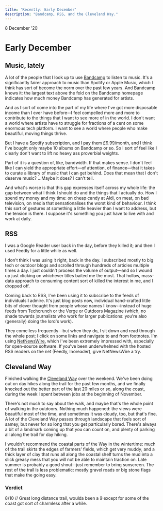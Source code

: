 ```yaml
---
title: 'Recently: Early December'
description: "Bandcamp, RSS, and the Cleveland Way."
---
```



<Date>
  8 December '20
</Date>

# Early December

## Music, lately
A lot of the people that I look up to use [Bandcamp](https://bandcamp.com/) to listen to music. It's a significantly fairer approach to music than Spotify or Apple Music, which I think has sort of become the norm over the past few years. And Bandcamp knows it: the largest text above the fold on the Bandcamp homepage indicates how much money Bandcamp has generated for artists.

And as I sort of come into the part of my life where I've got more disposable income than I ever have before--I feel compelled more and more to contribute to the things that I want to see more of in the world. I don't want a world where artists have to struggle for fractions of a cent on some enormous tech platform. I want to see a world where people who make beautiful, moving things thrive.

But I have a Spotify subscription, and I pay them £9.99/month, and I think I've bought only maybe 10 albums on Bandcamp or so. So I sort of feel like I clearly don't want to lift no heavy ass proverbial weights.

Part of it is a question of, like, bandwidth. If that makes sense. I don't feel like I can yield the appropriate effort—of attention, of finance—that it takes to curate a library of music that I can get behind. Does that mean that I don't deserve music? …Maybe it does? I can't tell.

And what's worse is that this gap expresses itself across my whole life: the gap between what I think I should do and the things that I actually do. How I spend my money and my time: on cheap candy at Aldi, on meat, on bad television, on media that sensationalises the worst kind of behaviour. I think this sort of gestures at something a little heavier than I want to address, but the tension is there. I suppose it's something you just have to live with and work at daily.

## RSS
I was a Google Reader user back in the day, before they killed it; and then I used Feedly for a little while as well.

I don't think I was using it right, back in the day. I subscribed mostly to big tech or outdoor blogs and scrolled through hundreds of articles multiple times a day. I just couldn't process the volume of output—and so I wound up just clicking on whichever titles baited me the most. That hollow, mass-data approach to consuming content sort of killed the interest in me, and I dropped off.

Coming back to RSS, I've been using it to subscribe to the feeds of individuals I admire. It's just blog posts now, individual hand-crafted little bits of clever thought from people whose names I know--instead of huge feeds from Techcrunch or the Verge or Outdoors Magazine (which, no shade towards journalists who work for larger publications: you're also (generally) doing the lord's work).

They come less frequently—but when they do, I sit down and read through the whole post; I click on some links and navigate to and from footnotes. I'm using [NetNewsWire](https://ranchero.com/netnewswire//), which I've been extremely impressed with, especially for open-source software. If you've been underwhelmed with the hosted RSS readers on the net (Feedly, Inoreader), give NetNewsWire a try.

## Cleveland Way
Finished walking the [Cleveland Way](https://www.nationaltrail.co.uk/en_GB/trails/cleveland-way/) over the weekend. We've been doing out on day hikes along the trail for the past few months, and we finally knocked out the better part of the last 20 miles or so, along the coast, during the week I spent between jobs at the beginning of November.

There's not much to say about the walk, and maybe that's the whole point of walking in the outdoors. Nothing much happened: the views were beautiful most of the time, and sometimes it was cloudy, too, but that's fine. A lot of the Cleveland Way passes through landscape that feels sort of samey, but never for so long that you get particularly bored. There's always a bit of a landmark coming up that you can count on, and plenty of parking all along the trail for day hiking.

I wouldn't recommend the coastal parts of the Way in the wintertime: much of the trail skirts the edges of farmers' fields, which get very muddy; and a thick layer of clay that runs all along the coastal shelf turns the mud into a slick greasy mess that you will not be able to maintain traction on. Late summer is probably a good shout--just remember to bring sunscreen. The rest of the trail is less problematic: mostly gravel roads or big stone flags that make the going easy.

### Verdict
8/10 // Great long distance trail, woulda been a 9 except for some of the coast got sort of charmless after a while.